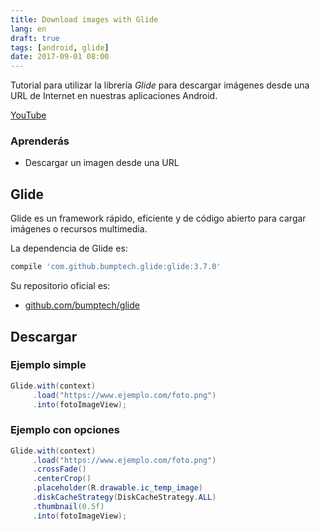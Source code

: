 ```yaml
---
title: Download images with Glide
lang: en
draft: true
tags: [android, glide]
date: 2017-09-01 08:00
---
```


Tutorial para utilizar la librería *Glide* para descargar imágenes desde una URL de Internet en nuestras aplicaciones Android.

[YouTube](https://www.youtube.com/watch?v=A-KphPemhhg)

### Aprenderás
* Descargar un imagen desde una URL

## Glide

Glide es un framework rápido, eficiente y de código abierto para cargar imágenes o recursos multimedia.

La dependencia de Glide es:

```groovy
compile 'com.github.bumptech.glide:glide:3.7.0'
```

Su repositorio oficial es:

* [github.com/bumptech/glide](https://github.com/bumptech/glide)

## Descargar

### Ejemplo simple

```java
Glide.with(context)
     .load("https://www.ejemplo.com/foto.png")
     .into(fotoImageView);
```

### Ejemplo con opciones

```java
Glide.with(context)
     .load("https://www.ejemplo.com/foto.png")
     .crossFade()
     .centerCrop()
     .placeholder(R.drawable.ic_temp_image)
     .diskCacheStrategy(DiskCacheStrategy.ALL)
     .thumbnail(0.5f)
     .into(fotoImageView);
```
